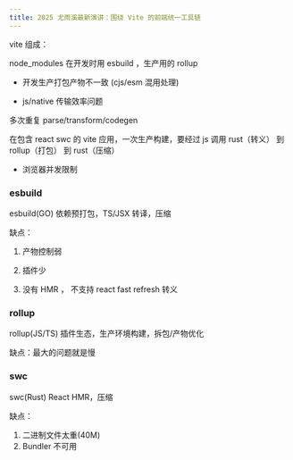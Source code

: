 ```yaml
---
title: 2025 尤雨溪最新演讲：围绕 Vite 的前端统一工具链
---
```



vite 组成：

node_modules 在开发时用 esbuild ，生产用的 rollup

- 开发生产打包产物不一致 (cjs/esm 混用处理)

- js/native 传输效率问题

多次重复 parse/transform/codegen

在包含 react swc 的 vite 应用，一次生产构建，要经过 js 调用 rust（转义） 到 rollup（打包） 到 rust（压缩）

- 浏览器并发限制

<Divider />

### esbuild

esbuild(GO) 依赖预打包，TS/JSX 转译，压缩

缺点：

1. 产物控制弱

2. 插件少

3. 没有 HMR ， 不支持 react fast refresh 转义

### rollup

rollup(JS/TS) 插件生态，生产环境构建，拆包/产物优化

缺点：最大的问题就是慢

### swc

swc(Rust) React HMR，压缩

缺点：

1. 二进制文件太重(40M)
2. Bundler 不可用
